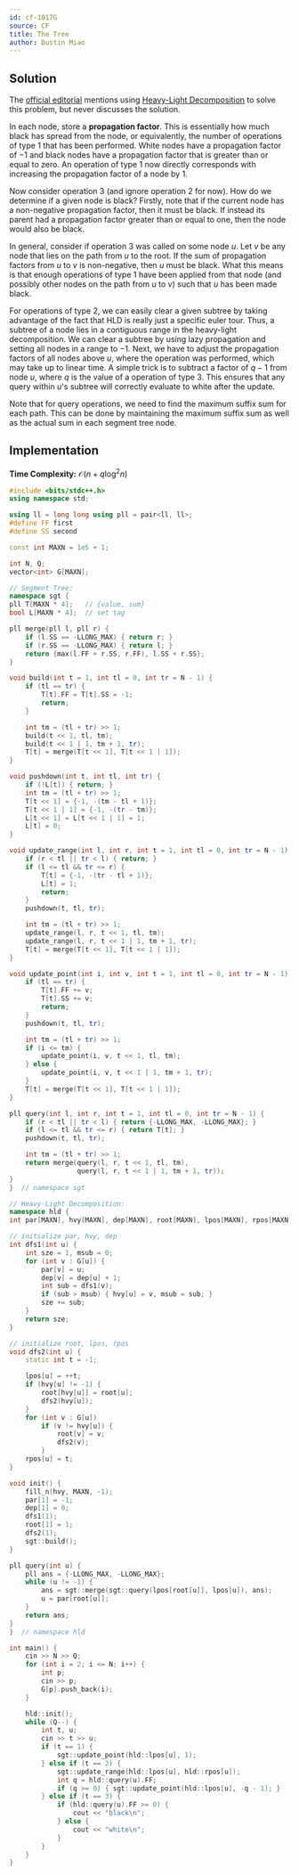 ```yaml
---
id: cf-1017G
source: CF
title: The Tree
author: Dustin Miao
---
```


## Solution

The [official editorial](https://codeforces.com/blog/entry/61081) mentions using [Heavy-Light Decomposition](/plat/hld) to solve this problem, but never discusses the solution.

In each node, store a **propagation factor**. This is essentially how much black has spread from the node, or equivalently, the number of operations of type 1 that has been performed. White nodes have a propagation factor of $-1$ and black nodes have a propagation factor that is greater than or equal to zero. An operation of type 1 now directly corresponds with increasing the propagation factor of a node by $1$.

Now consider operation 3 (and ignore operation 2 for now). How do we determine if a given node is black? Firstly, note that if the current node has a non-negative propagation factor, then it must be black. If instead its parent had a propagation factor greater than or equal to one, then the node would also be black.

In general, consider if operation 3 was called on some node $u$. Let $v$ be any node that lies on the path from $u$ to the root. If the sum of propagation factors from $u$ to $v$ is non-negative, then $u$ must be black. What this means is that enough operations of type 1 have been applied from that node (and possibly other nodes on the path from $u$ to $v$) such that $u$ has been made black.

For operations of type 2, we can easily clear a given subtree by taking advantage of the fact that HLD is really just a specific euler tour. Thus, a subtree of a node lies in a contiguous range in the heavy-light decomposition. We can clear a subtree by using lazy propagation and setting all nodes in a range to $-1$. Next, we have to adjust the propagation factors of all nodes above $u$, where the operation was performed, which may take up to linear time. A simple trick is to subtract a factor of $q - 1$ from node $u$, where $q$ is the value of a operation of type 3. This ensures that any query within $u$'s subtree will correctly evaluate to white after the update.

Note that for query operations, we need to find the maximum suffix sum for each path. This can be done by maintaining the maximum suffix sum as well as the actual sum in each segment tree node.

## Implementation

**Time Complexity:** $\mathcal{O}(n + q\log^2n)$

<LanguageSection>

<CPPSection>

```cpp
#include <bits/stdc++.h>
using namespace std;

using ll = long long using pll = pair<ll, ll>;
#define FF first
#define SS second

const int MAXN = 1e5 + 1;

int N, Q;
vector<int> G[MAXN];

// Segment Tree:
namespace sgt {
pll T[MAXN * 4];   // {value, sum}
bool L[MAXN * 4];  // set tag

pll merge(pll l, pll r) {
	if (l.SS == -LLONG_MAX) { return r; }
	if (r.SS == -LLONG_MAX) { return l; }
	return {max(l.FF + r.SS, r.FF), l.SS + r.SS};
}

void build(int t = 1, int tl = 0, int tr = N - 1) {
	if (tl == tr) {
		T[t].FF = T[t].SS = -1;
		return;
	}

	int tm = (tl + tr) >> 1;
	build(t << 1, tl, tm);
	build(t << 1 | 1, tm + 1, tr);
	T[t] = merge(T[t << 1], T[t << 1 | 1]);
}

void pushdown(int t, int tl, int tr) {
	if (!L[t]) { return; }
	int tm = (tl + tr) >> 1;
	T[t << 1] = {-1, -(tm - tl + 1)};
	T[t << 1 | 1] = {-1, -(tr - tm)};
	L[t << 1] = L[t << 1 | 1] = 1;
	L[t] = 0;
}

void update_range(int l, int r, int t = 1, int tl = 0, int tr = N - 1) {
	if (r < tl || tr < l) { return; }
	if (l <= tl && tr <= r) {
		T[t] = {-1, -(tr - tl + 1)};
		L[t] = 1;
		return;
	}
	pushdown(t, tl, tr);

	int tm = (tl + tr) >> 1;
	update_range(l, r, t << 1, tl, tm);
	update_range(l, r, t << 1 | 1, tm + 1, tr);
	T[t] = merge(T[t << 1], T[t << 1 | 1]);
}

void update_point(int i, int v, int t = 1, int tl = 0, int tr = N - 1) {
	if (tl == tr) {
		T[t].FF += v;
		T[t].SS += v;
		return;
	}
	pushdown(t, tl, tr);

	int tm = (tl + tr) >> 1;
	if (i <= tm) {
		update_point(i, v, t << 1, tl, tm);
	} else {
		update_point(i, v, t << 1 | 1, tm + 1, tr);
	}
	T[t] = merge(T[t << 1], T[t << 1 | 1]);
}

pll query(int l, int r, int t = 1, int tl = 0, int tr = N - 1) {
	if (r < tl || tr < l) { return {-LLONG_MAX, -LLONG_MAX}; }
	if (l <= tl && tr <= r) { return T[t]; }
	pushdown(t, tl, tr);

	int tm = (tl + tr) >> 1;
	return merge(query(l, r, t << 1, tl, tm),
	             query(l, r, t << 1 | 1, tm + 1, tr));
}
}  // namespace sgt

// Heavy-Light Decomposition:
namespace hld {
int par[MAXN], hvy[MAXN], dep[MAXN], root[MAXN], lpos[MAXN], rpos[MAXN];

// initialize par, hvy, dep
int dfs1(int u) {
	int sze = 1, msub = 0;
	for (int v : G[u]) {
		par[v] = u;
		dep[v] = dep[u] + 1;
		int sub = dfs1(v);
		if (sub > msub) { hvy[u] = v, msub = sub; }
		sze += sub;
	}
	return sze;
}

// initialize root, lpos, rpos
void dfs2(int u) {
	static int t = -1;

	lpos[u] = ++t;
	if (hvy[u] != -1) {
		root[hvy[u]] = root[u];
		dfs2(hvy[u]);
	}
	for (int v : G[u])
		if (v != hvy[u]) {
			root[v] = v;
			dfs2(v);
		}
	rpos[u] = t;
}

void init() {
	fill_n(hvy, MAXN, -1);
	par[1] = -1;
	dep[1] = 0;
	dfs1(1);
	root[1] = 1;
	dfs2(1);
	sgt::build();
}

pll query(int u) {
	pll ans = {-LLONG_MAX, -LLONG_MAX};
	while (u != -1) {
		ans = sgt::merge(sgt::query(lpos[root[u]], lpos[u]), ans);
		u = par[root[u]];
	}
	return ans;
}
}  // namespace hld

int main() {
	cin >> N >> Q;
	for (int i = 2; i <= N; i++) {
		int p;
		cin >> p;
		G[p].push_back(i);
	}

	hld::init();
	while (Q--) {
		int t, u;
		cin >> t >> u;
		if (t == 1) {
			sgt::update_point(hld::lpos[u], 1);
		} else if (t == 2) {
			sgt::update_range(hld::lpos[u], hld::rpos[u]);
			int q = hld::query(u).FF;
			if (q >= 0) { sgt::update_point(hld::lpos[u], -q - 1); }
		} else if (t == 3) {
			if (hld::query(u).FF >= 0) {
				cout << "black\n";
			} else {
				cout << "white\n";
			}
		}
	}
}
```
</CPPSection>

</LanguageSection>
